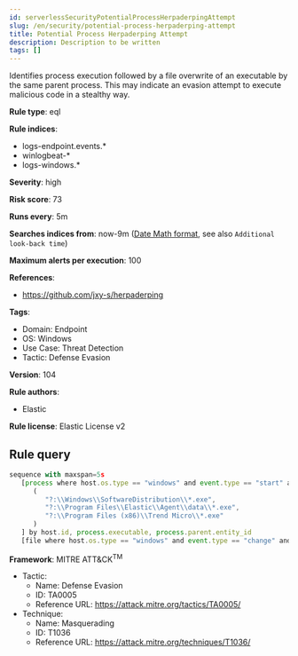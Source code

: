 ```yaml
---
id: serverlessSecurityPotentialProcessHerpaderpingAttempt
slug: /en/security/potential-process-herpaderping-attempt
title: Potential Process Herpaderping Attempt
description: Description to be written
tags: []
---
```


<div id="potential-process-herpaderping-attempt"></div>

Identifies process execution followed by a file overwrite of an executable by the same parent process. This may indicate an evasion attempt to execute malicious code in a stealthy way.

**Rule type**: eql

**Rule indices**: 

* logs-endpoint.events.*
* winlogbeat-*
* logs-windows.*

**Severity**: high

**Risk score**: 73

**Runs every**: 5m

**Searches indices from**: now-9m ([Date Math format](((ref))/common-options.html#date-math), see also <DocLink id="serverlessSecurityRulesUiCreate" section="set-the-rules-schedule">`Additional look-back time`</DocLink>)

**Maximum alerts per execution**: 100

**References**: 

* https://github.com/jxy-s/herpaderping

**Tags**: 

* Domain: Endpoint
* OS: Windows
* Use Case: Threat Detection
* Tactic: Defense Evasion

**Version**: 104

**Rule authors**: 

* Elastic

**Rule license**: Elastic License v2

## Rule query

```js
sequence with maxspan=5s
   [process where host.os.type == "windows" and event.type == "start" and not process.parent.executable :
      (
         "?:\\Windows\\SoftwareDistribution\\*.exe",
         "?:\\Program Files\\Elastic\\Agent\\data\\*.exe",
         "?:\\Program Files (x86)\\Trend Micro\\*.exe"
      )
   ] by host.id, process.executable, process.parent.entity_id
   [file where host.os.type == "windows" and event.type == "change" and event.action == "overwrite" and file.extension == "exe"] by host.id, file.path, process.entity_id

```

**Framework**: MITRE ATT&CK<sup>TM</sup>

* Tactic:
    * Name: Defense Evasion
    * ID: TA0005
    * Reference URL: https://attack.mitre.org/tactics/TA0005/
* Technique:
    * Name: Masquerading
    * ID: T1036
    * Reference URL: https://attack.mitre.org/techniques/T1036/

